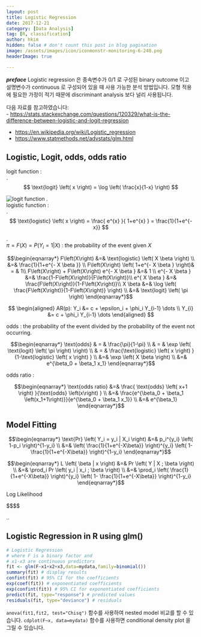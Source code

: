 ```yaml
---
layout: post  
title: Logistic Regression  
date: 2017-12-21  
category: [Data Analysis]  
tag: [R, classification]  
author: hkim  
hidden: false # don't count this post in blog pagination  
image: /assets/images/icon/iconmonstr-monitoring-6-240.png  
headerImage: true

---
```


***preface*** Logistic regression 은 종속변수가 0/1 로 구성된 binary outcome 이고 설명변수가 continuous 로 구성되어 있을 때 사용 가능한 분석 방법입니다. 모형 적용에 필요한 가정이 적기 때문에 discriminant analysis 보다 널리 사용됩니다.

다음 자료를 참고하였습니다:  
- [https://stats.stackexchange.com/questions/120329/what-is-the-difference-between-logistic-and-logit-regression](https://stats.stackexchange.com/questions/120329/what-is-the-difference-between-logistic-and-logit-regression)

- [https://en.wikipedia.org/wiki/Logistic_regression](https://en.wikipedia.org/wiki/Logistic_regression)
- [https://www.statmethods.net/advstats/glm.html](https://www.statmethods.net/advstats/glm.html)


## Logistic, Logit, odds, odds ratio

$\text{logit function}$ :  
.  
$$
\text{logit} \left( x \right) = \log \left( \frac{x}{1-x} \right)
$$

![logit function](http://mathworld.wolfram.com/images/eps-gif/LogitTransformation_1000.gif)
.  
$\text{logistic function}$ :  
.  
$$
\text{logistic} \left( x \right) = \frac{ e^{x} }{ 1+e^{x} } = \frac{1}{1+e^{-x}}
$$

.  
$\pi = F\left(X\right) = P \left( Y_i = 1 | X \right)$ : the probability of the event given $X$  

$$\begin{eqnarray*}
F\left(X\right) &=& \text{logistic} \left( X \beta \right) \\
                &=& \frac{1}{1+e^{- X \beta }} \\
F\left(X\right) \left( 1+e^{- X \beta } \right)& = & 1\\
F\left(X\right)  + F\left(X\right) e^{- X \beta } &=& 1 \\
e^{- X \beta } &=& \frac{1-F\left(X\right)}{F\left(X\right)}\\
e^{ X \beta } &=& \frac{F\left(X\right)}{1-F\left(X\right)}\\
X \beta &=& \log \left( \frac{F\left(X\right)}{1-F\left(X\right)} \right) \\
        &=& \text{logit} \left( \pi \right)
\end{eqnarray*}$$

$$
\begin{aligned}
 AR(p): Y_i &= c + \epsilon_i + \phi_i Y_{i-1} \dots \\
 Y_{i} &= c + \phi_i Y_{i-1} \dots
\end{aligned}
$$

$\text{odds}$ : the probability of the event divided by the probability of the event not occurring.

$$\begin{eqnarray*}
\text{odds} & = & \frac{\pi}{1-\pi} \\
& = & \exp \left( \text{logit} \left( \pi \right) \right) \\
& = & \frac{\text{logistic} \left( x \right) }{1-\text{logistic} \left( x \right) } \\
&=& \exp \left( X \beta \right) \\
&=& e^{\beta_0 + \beta_1 x_1}
\end{eqnarray*}$$


$\text{odds ratio}$ :

$$\begin{eqnarray*}
\text{odds ratio} &=& \frac{ \text{odds} \left( x+1 \right) }{\text{odds} \left(x\right) } \\
&=& \frac{e^{\beta_0 + \beta_1 \left(x_1+1\right)}}{e^{\beta_0 + \beta_1 x_1}} \\
&=& e^{\beta_1}
\end{eqnarray*}$$



## Model Fitting


$$\begin{eqnarray*}
\text{Pr} \left( Y_i = y_i | X_i \right) &=& p_i^{y_i} \left( 1-p_i \right)^{1-y_i} \\
&=& \left( \frac{1}{1+e^{-X\beta}} \right)^{y_i} \left( 1- \frac{1}{1+e^{-X\beta}} \right)^{1-y_i}
\end{eqnarray*}$$


$$\begin{eqnarray*}
L \left( \beta | x \right) &=& Pr \left( Y | X ; \beta \right) \\
&=& \prod_i Pr \left( y_i | x_i ; \beta \right) \\
&=& \prod_i \left( \frac{1}{1+e^{-X\beta}} \right)^{y_i} \left( 1- \frac{1}{1+e^{-X\beta}} \right)^{1-y_i}
\end{eqnarray*}$$

Log Likelihood

$$\begin{eqnarray*}
\frac{1}{N} \text{log} \left( L \left( \beta | x \right) \right) &=& \frac{1}{N} \text{log} \left( \prod_i Pr \left( y_i | x_i ; \beta \right) \right) \\
&=& \frac{1}{N} \sum_i \text{log} \left( Pr \left( y_i | x_i ; \beta \right) \right) \\

&=& \frac{1}{N} \sum_i \text{log} \left( \left( \frac{1}{1+e^{-X\beta}} \right)^{y_i} \left( 1- \frac{1}{1+e^{-X\beta}} \right)^{1-y_i} \right) \\

&=& \frac{1}{N} \sum_i \left(
  y_i \text{log} \left( \frac{1}{1+e^{-X\beta}} \right) +
  \left( 1-y_i \right) \text{log} \left( 1- \frac{1}{1+e^{-X\beta}} \right)
  \right)

\end{eqnarray*}$$

..


## Logistic Regression in R using glm()

```r
# Logistic Regression
# where F is a binary factor and
# x1-x3 are continuous predictors
fit <- glm(F~x1+x2+x3,data=mydata,family=binomial())
summary(fit) # display results
confint(fit) # 95% CI for the coefficients
exp(coef(fit)) # exponentiated coefficients
exp(confint(fit)) # 95% CI for exponentiated coefficients
predict(fit, type="response") # predicted values
residuals(fit, type="deviance") # residuals
```

`anova(fit1,fit2, test="Chisq")` 함수를 사용하여 nested model 비교를 할 수 있습니다. `cdplot(F~x, data=mydata)` 함수를 사용하면 conditional density plot 을 그릴 수 있습니다.
